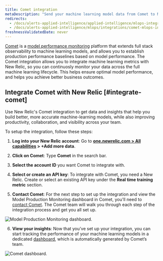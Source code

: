 ```yaml
---
title: Comet integration
metaDescription: "Send your machine learning model data from Comet to New Relic to understand your model's performance."
redirects:
  - /docs/alerts-applied-intelligence/applied-intelligence/mlops-integrations/comet-mlops-integration
  - /docs/alerts-applied-intelligence/mlops/integrations/comet-mlops-integration
freshnessValidatedDate: never
---
```




[Comet](https://www.comet.ml/site/) is a [model performance monitoring](/docs/alerts-applied-intelligence/mlops/get-started/intro-mlops/) platform that extends full stack observability to machine learning models, and allows you to establish production performance baselines based on model performance. The Comet integration allows you to integrate machine learning metrics with New Relic, so you can continuosly monitor your data across the full machine learning lifecycle. This helps ensure optimal model performance, and helps you achieve better business outcomes.

## Integrate Comet with New Relic [#integrate-comet]

Use New Relic's Comet integration to get data and insights that help you build better, more accurate machine-learning models, while also improving productivity, collaboration, and visibility across your team.

To setup the integration, follow these steps:

1. **Log into your New Relic account**: Go to **[one.newrelic.com > All capabilities](https://one.newrelic.com/all-capabilities) > +Add more data**.

2. **Click on Comet**: Type **Comet** in the search bar.

3. **Select the account ID** you want Comet to integrate with.

4. **Select or create an API key**: To integrate with Comet, you need a New Relic<InlinePopover type="licenseKey" />. Create or select an existing API key under the **Real time training metric** section.

5. **Contact Comet**: For the next step to set up the integration and view the Model Production Monitoring dashboard in Comet, you'll need to [contact Comet](mailto:sales@comet.ml). The Comet team will walk you through each step of the integration process and get you all set up.

<img
  title="Model Production Monitoring dashboard"
  alt="Model Production Monitoring dashboard."
  src={modelperformancemonitoringCometUI}
/>

6. **View your insights**: Now that you’ve set up your integration, you can start tracking the performance of your machine learning models in a dedicated [dashboard](/docs/query-your-data/explore-query-data/dashboards/introduction-dashboards/), which is automatically generated by Comet’s team.

<img
  title="Comet dashboard"
  alt="Comet dashboard."
  src={modelperformancemonitoringCometDashboardNewRelic}
/>

<InstallFeedback />